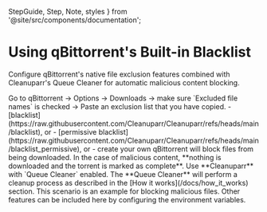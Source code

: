   StepGuide,
  Step,
  Note,
  styles
} from '@site/src/components/documentation';

# Using qBittorrent's Built-in Blacklist

Configure qBittorrent's native file exclusion features combined with Cleanuparr's Queue Cleaner for automatic malicious content blocking.

<div className={styles.documentationPage}>

<div className={styles.section}>

<StepGuide>
  <Step title="Configure qBittorrent Exclusions">
    Go to qBittorrent → Options → Downloads → make sure `Excluded file names` is checked → Paste an exclusion list that you have copied.
    - [blacklist](https://raw.githubusercontent.com/Cleanuparr/Cleanuparr/refs/heads/main/blacklist), or
    - [permissive blacklist](https://raw.githubusercontent.com/Cleanuparr/Cleanuparr/refs/heads/main/blacklist_permissive), or
    - create your own
  </Step>

  <Step title="qBittorrent Processing">
    qBittorrent will block files from being downloaded. In the case of malicious content, **nothing is downloaded and the torrent is marked as complete**.
  </Step>

  <Step title="Enable Cleanuparr Queue Cleaner">
    Use **Cleanuparr** with `Queue Cleaner` enabled.
  </Step>

  <Step title="Automated Cleanup">
    The **Queue Cleaner** will perform a cleanup process as described in the [How it works](/docs/how_it_works) section.
  </Step>
</StepGuide>

<Note>
This scenario is an example for blocking malicious files. Other features can be included here by configuring the environment variables.
</Note>

</div>

</div>